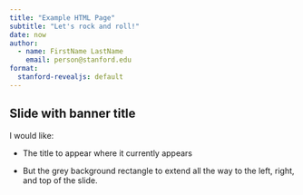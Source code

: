 ```yaml
---
title: "Example HTML Page"
subtitle: "Let's rock and roll!"
date: now
author:
  - name: FirstName LastName
    email: person@stanford.edu
format:
  stanford-revealjs: default
---
```


## Slide with banner title

I would like:

- The title to appear where it currently appears

- But the grey background rectangle to extend all the way to the left, right, and top of the slide.

